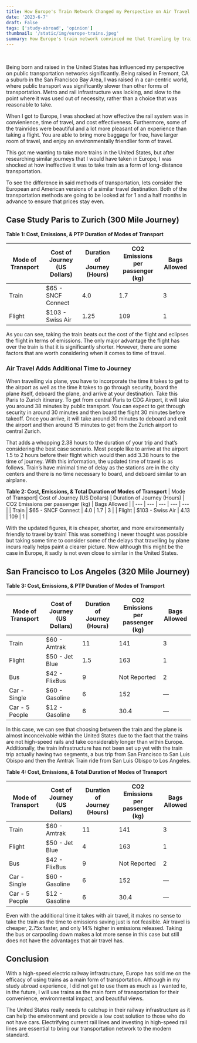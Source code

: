 ```yaml
---
title: How Europe's Train Network Changed my Perspective on Air Travel
date: '2023-6-7'
draft: False
tags: ['study-abroad', 'opinion']
thumbnail: '/static/img/europe-trains.jpeg'
summary: How Europe's train network convinced me that traveling by train is the best way to travel.
---
```


<br />
<TOCInline toc={props.toc} exclude="Table of Contents" asDisclosure toHeading={5} />

Being born and raised in the United States has influenced my perspective on public transportation networks significantly. Being raised in Fremont, CA a suburb in the San Francisco Bay Area, I was raised in a car-centric world, where public transport was significantly slower than other forms of transportation. Metro and rail infrastructure was lacking, and slow to the point where it was used out of necessity, rather than a choice that was reasonable to take.

When I got to Europe, I was shocked at how effective the rail system was in convienience, time of travel, and cost effectiveness. Furthermore, some of the trainrides were beautiful and a lot more pleasant of an experience than taking a flight. You are able to bring more baggage for free, have larger room of travel, and enjoy an environmentally friendlier form of travel.

This got me wanting to take more trains in the United States, but after researching similar journeys that I would have taken in Europe, I was shocked at how ineffective it was to take train as a form of long-distance transportation.

To see the difference in said methods of transportation, lets consider the European and American versions of a similar travel destination. Both of the transportation methods are going to be looked at for 1 and a half months in advance to ensure that prices stay even.

## Case Study Paris to Zurich (300 Mile Journey)

**Table 1: Cost, Emissions, & PTP Duration of Modes of Transport**

| Mode of Transport | Cost of Journey (US Dollars) | Duration of Journey (Hours) | CO2 Emissions per passenger (kg) | Bags Allowed |
| ----------------- | ---------------------------- | --------------------------- | -------------------------------- | ------------ |
| Train             | $65 - SNCF Connect           | 4.0                         | 1.7                              | 3            |
| Flight            | $103 - Swiss Air             | 1.25                        | 109                              | 1            |

As you can see, taking the train beats out the cost of the flight and eclipses the flight in terms of emissions. The only major advantage the flight has over the train is that it is significantly shorter. However, there are some factors that are worth considering when it comes to time of travel.

### Air Travel Adds Additional Time to Journey

When travelling via plane, you have to incorporate the time it takes to get to the airport as well as the time it takes to go through security, board the plane itself, deboard the plane, and arrive at your destination. Take this Paris to Zurich itinerary. To get from central Paris to CDG Airport, it will take you around 38 minutes by public transport. You can expect to get through security in around 30 minutes and then board the flight 30 minutes before takeoff. Once you arrive, it will take around 30 minutes to deboard and exit the airport and then around 15 minutes to get from the Zurich airport to central Zurich.

That adds a whopping 2.38 hours to the duration of your trip and that’s considering the best case scenario. Most people like to arrive at the airport 1.5 to 2 hours before their flight which would then add 3.38 hours to the time of journey. With this information, the updated time of travel is as follows. Train’s have minimal time of delay as the stations are in the city centers and there is no time necessary to board, and deboard similar to an airplane.

**Table 2: Cost, Emissions, & Total Duration of Modes of Transport**
| Mode of Transport| Cost of Journey (US Dollars) | Duration of Journey (Hours) | CO2 Emissions per passenger (kg) | Bags Allowed |
| --- | --- | --- | --- | --- |
| Train | $65 - SNCF Connect | 4.0 | 1.7 | 3 |
| Flight | $103 - Swiss Air | 4.13 | 109 | 1 |

With the updated figures, it is cheaper, shorter, and more environmentally friendly to travel by train! This was something I never thought was possible but taking some time to consider some of the delays that travelling by plane incurs really helps paint a clearer picture. Now although this might be the case in Europe, it sadly is not even close to similar in the United States.

## San Francisco to Los Angeles (320 Mile Journey)

**Table 3: Cost, Emissions, & PTP Duration of Modes of Transport**

| Mode of Transport | Cost of Journey (US Dollars) | Duration of Journey (Hours) | CO2 Emissions per passenger (kg) | Bags Allowed |
| ----------------- | ---------------------------- | --------------------------- | -------------------------------- | ------------ |
| Train             | $60 - Amtrak                 | 11                          | 141                              | 3            |
| Flight            | $50 - Jet Blue               | 1.5                         | 163                              | 1            |
| Bus               | $42 - FlixBus                | 9                           | Not Reported                     | 2            |
| Car - Single      | $60 - Gasoline               | 6                           | 152                              | —            |
| Car - 5 People    | $12 - Gasoline               | 6                           | 30.4                             | —            |

In this case, we can see that choosing between the train and the plane is almost inconceivable within the United States due to the fact that the trains are not high-speed rails and take considerably longer than within Europe. Additionally, the train infrastructure has not been set up yet with the train trip actually having two segments, a bus trip from San Francisco to San Luis Obispo and then the Amtrak Train ride from San Luis Obispo to Los Angeles.

**Table 4: Cost, Emissions, & Total Duration of Modes of Transport**

| Mode of Transport | Cost of Journey (US Dollars) | Duration of Journey (Hours) | CO2 Emissions per passenger (kg) | Bags Allowed |
| ----------------- | ---------------------------- | --------------------------- | -------------------------------- | ------------ |
| Train             | $60 - Amtrak                 | 11                          | 141                              | 3            |
| Flight            | $50 - Jet Blue               | 4                           | 163                              | 1            |
| Bus               | $42 - FlixBus                | 9                           | Not Reported                     | 2            |
| Car - Single      | $60 - Gasoline               | 6                           | 152                              | —            |
| Car - 5 People    | $12 - Gasoline               | 6                           | 30.4                             | —            |

Even with the additional time it takes with air travel, it makes no sense to take the train as the time to emissions saving just is not feasible. Air travel is cheaper, 2.75x faster, and only 14% higher in emissions released. Taking the bus or carpooling down makes a lot more sense in this case but still does not have the advantages that air travel has.

## Conclusion

With a high-speed electric railway infrastructure, Europe has sold me on the efficacy of using trains as a main form of transportation. Although in my study abroad experience, I did not get to use them as much as I wanted to, in the future, I will use trains as the main form of transportation for their convenience, environmental impact, and beautiful views.

The United States really needs to catchup in their railway infrastructure as it can help the environment and provide a low cost solution to those who do not have cars. Electrifying current rail lines and investing in high-speed rail lines are essential to bring our transportation network to the modern standard.
